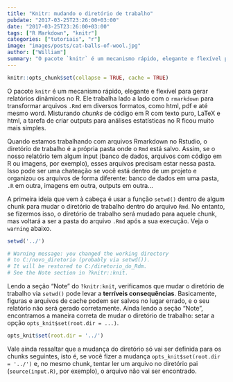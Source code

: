 ```yaml
---
title: "Knitr: mudando o diretório de trabalho"
pubdate: "2017-03-25T23:26:00+03:00"
date: "2017-03-25T23:26:00+03:00"
tags: ["R Markdown", "knitr"]
categories: ["tutoriais", "r"]
image: "images/posts/cat-balls-of-wool.jpg"
author: ["William"]
summary: "O pacote `knitr` é um mecanismo rápido, elegante e flexível para gerar relatórios dinâmicos no R. Ele trabalha lado a lado com o `rmarkdown` para transformar arquivos `.Rmd` em diversos formatos, como html, pdf e até mesmo word. Quando estamos trabalhando com arquivos Rmarkdown no Rstudio, mudar o diretório de trabalho pode levar a resultados inesperados se não for feito da maneira correta."
---
```


```r
knitr::opts_chunk$set(collapse = TRUE, cache = TRUE)
```

O pacote `knitr` é um mecanismo rápido, elegante e flexível para gerar relatórios dinâmicos no R. Ele trabalha lado a lado com o `rmarkdown` para transformar arquivos `.Rmd` em diversos formatos, como html, pdf e até mesmo word. Misturando *chunks* de código em R com texto puro, LaTeX e html, a tarefa de criar outputs para análises estatísticas no R ficou muito mais simples.

Quando estamos trabalhando com arquivos Rmarkdown no Rstudio, o diretório de trabalho é a própria pasta onde o `Rmd` está salvo. Assim, se o nosso relatório tem algum input (banco de dados, arquivos com código em R ou imagens, por exemplo), esses arquivos precisam estar nessa pasta. Isso pode ser uma chateação se você está dentro de um projeto e organizou os arquivos de forma diferente: banco de dados em uma pasta, `.R` em outra, imagens em outra, outputs em outra...

A primeira ideia que vem à cabeça é usar a função `setwd()` dentro de algum chunk para mudar o diretório de trabalho dentro do arquivo `Rmd`. No entanto, se fizermos isso, o diretório de trabalho será mudado para aquele chunk, mas voltará a ser a pasta do arquivo `.Rmd` após a sua execução. Veja o `warning` abaixo.

```r
setwd('../')

# Warning message: you changed the working directory 
# to C:/novo_diretorio (probably via setwd()). 
# It will be restored to C:/diretorio_do_Rdm. 
# See the Note section in ?knitr::knit.
```

Lendo a seção "Note" do `?knitr:knit`, verificamos que mudar o diretório de trabalho via `setwd()` pode levar a **terríveis consequências**. Basicamente, figuras e arquivos de cache podem ser salvos no lugar errado, e o seu relatório não será gerado corretamente. Ainda lendo a seção "Note", encontramos a maneira correta de mudar o diretório de trabalho: setar a opção `opts_knit$set(root.dir = ...)`.

```r
opts_knit$set(root.dir = '../')
```

Vale ainda ressaltar que a mudança do diretório só vai ser definida para os chunks seguintes, isto é, se você fizer a mudança `opts_knit$set(root.dir = '../')` e, no mesmo chunk, tentar ler um arquivo no diretório pai (`source(input.R)`, por exemplo), o arquivo não vai ser encontrado.

